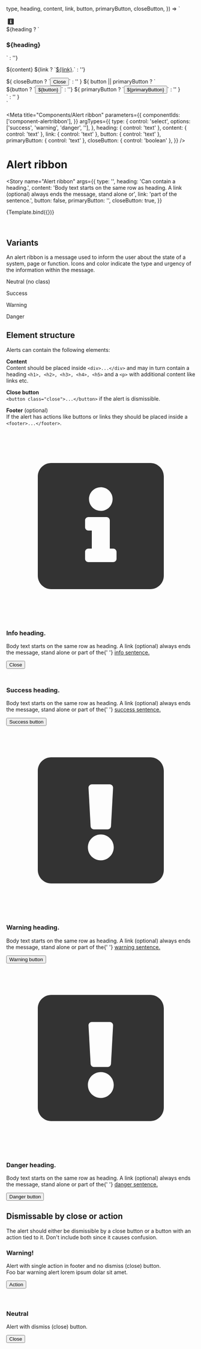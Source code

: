
  type,
  heading,
  content,
  link,
  button,
  primaryButton,
  closeButton,
}) => `
  <div role="alert" class="${type}">
    <i>
      <svg width="24" height="24" viewBox="0 0 24 24" fill="none" xmlns="http://www.w3.org/2000/svg">
      <path d="M18.2857 4H5.71429C4.7675 4 4 4.7675 4 5.71429V18.2857C4 19.2325 4.7675 20 5.71429 20H18.2857C19.2325 20 20 19.2325 20 18.2857V5.71429C20 4.7675 19.2325 4 18.2857 4ZM12 7.07143C12.8284 7.07143 13.5 7.743 13.5 8.57143C13.5 9.39986 12.8284 10.0714 12 10.0714C11.1716 10.0714 10.5 9.39986 10.5 8.57143C10.5 7.743 11.1716 7.07143 12 7.07143ZM14 16.1429C14 16.3795 13.8081 16.5714 13.5714 16.5714H10.4286C10.1919 16.5714 10 16.3795 10 16.1429V15.2857C10 15.049 10.1919 14.8571 10.4286 14.8571H10.8571V12.5714H10.4286C10.1919 12.5714 10 12.3795 10 12.1429V11.2857C10 11.049 10.1919 10.8571 10.4286 10.8571H12.7143C12.951 10.8571 13.1429 11.049 13.1429 11.2857V14.8571H13.5714C13.8081 14.8571 14 15.049 14 15.2857V16.1429Z" fill="#333333"/>
      </svg>
    </i>
    <div>
      ${heading ? `<h3>${heading}</h3>` : ''}
      <p>
        ${content}
        ${link ? `<a href="#">${link}</a>.` : ''}
      </p>
    </div>
    ${
      closeButton
        ? `<button class="close" type="button"><span class="sr-only">Close</span><i></i></button>`
        : ''
    }
    ${
      button || primaryButton
        ? `<footer>
        ${button ? `<button type="button">${button}</button>` : ''}
        ${
          primaryButton
            ? `<button type="button" class="primary">${primaryButton}</button>`
            : ''
        }
     </footer>`
        : ''
    }
  </div>
`

<Meta
  title="Components/Alert ribbon"
  parameters={{
    componentIds: ['component-alertribbon'],
  }}
  argTypes={{
    type: {
      control: 'select',
      options: ['success', 'warning', 'danger', ''],
    },
    heading: { control: 'text' },
    content: { control: 'text' },
    link: { control: 'text' },
    button: { control: 'text' },
    primaryButton: { control: 'text' },
    closeButton: { control: 'boolean' },
  }}
/>

<style>
  {`
  [role="alert"] + [role="alert"] {
    margin-top: 1.5rem;
  }`}
</style>

# Alert ribbon

<Story
  name="Alert ribbon"
  args={{
    type: '',
    heading: 'Can contain a heading.',
    content:
      'Body text starts on the same row as heading. A link (optional) always ends the message, stand alone or',
    link: 'part of the sentence.',
    button: false,
    primaryButton: '',
    closeButton: true,
  }}
>
  {Template.bind({})}
</Story>

<br />

## Variants

An alert ribbon is a message used to inform the user about the state of a system, page or function. Icons and color indicate the type and urgency of the information within the message.

<Canvas>
  <div role="alert">
    <div>
      <p>Neutral (no class)</p>
    </div>
  </div>
  <div role="alert" class="success">
    <div>
      <p>Success</p>
    </div>
  </div>
  <div role="alert" class="warning">
    <div>
      <p>Warning</p>
    </div>
  </div>
  <div role="alert" class="danger">
    <div>
      <p>Danger</p>
    </div>
  </div>
</Canvas>

## Element structure

Alerts can contain the following elements:

**Content**<br/>
Content should be placed inside `<div>...</div>` and may in turn contain a heading `<h1>, <h2>, <h3>, <h4>, <h5>` and a `<p>` with additional content like links etc.

**Close button**<br/>
`<button class="close">...</button>` if the alert is dismissible.

**Footer** (optional)<br/>
If the alert has actions like buttons or links they should be placed inside a `<footer>...</footer>`.

<Canvas>
  <div>
    <div role="alert">
      <i>
        <svg viewBox="0 0 24 24" fill="none" xmlns="http://www.w3.org/2000/svg">
          <path
            d="M18.2857 4H5.71429C4.7675 4 4 4.7675 4 5.71429V18.2857C4 19.2325 4.7675 20 5.71429 20H18.2857C19.2325 20 20 19.2325 20 18.2857V5.71429C20 4.7675 19.2325 4 18.2857 4ZM12 7.07143C12.8284 7.07143 13.5 7.743 13.5 8.57143C13.5 9.39986 12.8284 10.0714 12 10.0714C11.1716 10.0714 10.5 9.39986 10.5 8.57143C10.5 7.743 11.1716 7.07143 12 7.07143ZM14 16.1429C14 16.3795 13.8081 16.5714 13.5714 16.5714H10.4286C10.1919 16.5714 10 16.3795 10 16.1429V15.2857C10 15.049 10.1919 14.8571 10.4286 14.8571H10.8571V12.5714H10.4286C10.1919 12.5714 10 12.3795 10 12.1429V11.2857C10 11.049 10.1919 10.8571 10.4286 10.8571H12.7143C12.951 10.8571 13.1429 11.049 13.1429 11.2857V14.8571H13.5714C13.8081 14.8571 14 15.049 14 15.2857V16.1429Z"
            fill="#333333"
          />
        </svg>
      </i>
      <div>
        <h3>Info heading.</h3>
        <p>
          Body text starts on the same row as heading. A link (optional) always
          ends the message, stand alone or part of the{' '}
          <a href="#"> info sentence.</a>
        </p>
      </div>
      <button class="close">
        <span class="sr-only">Close</span>
        <i></i>
      </button>
    </div>
    <div role="alert" class="success">
      <i>
        <svg
          width="24"
          height="24"
          viewBox="0 0 24 24"
          fill="none"
          xmlns="http://www.w3.org/2000/svg"
        >
          <path
            d="M17.6203 6.60836L9.40014 14.8285L6.37976 11.8081C6.23332 11.6617 5.99588 11.6617 5.84942 11.8081L4.96554 12.692C4.8191 12.8384 4.8191 13.0759 4.96554 13.2223L9.13495 17.3917C9.28138 17.5382 9.51882 17.5382 9.66529 17.3917L19.0344 8.02258C19.1809 7.87614 19.1809 7.63871 19.0344 7.49224L18.1506 6.60836C18.0041 6.46193 17.7667 6.46193 17.6203 6.60836Z"
            fill="white"
          />
        </svg>
      </i>
      <div class="alert-ribbon__content">
        <h3>Success heading.</h3>
        <p>
          Body text starts on the same row as heading. A link (optional) always
          ends the message, stand alone or part of the{' '}
          <a href="#">success sentence.</a>
        </p>
      </div>
      <div class="alert-ribbon__footer">
        <button>Success button</button>
      </div>
    </div>
    <div role="alert" class="warning">
      <i>
        <svg
          viewBox="0 0 24 24"
          fill="none"
          xmlns="http://www.w3.org/2000/svg"
          aria-hidden="true"
          focusable="false"
        >
          <path
            fillRule="evenodd"
            clipRule="evenodd"
            d="M18.2857 4H5.71429C4.7675 4 4 4.7675 4 5.71429V18.2857C4 19.2325 4.7675 20 5.71429 20H18.2857C19.2325 20 20 19.2325 20 18.2857V5.71429C20 4.7675 19.2325 4 18.2857 4ZM10.8682 7.42857H13.1318C13.3777 7.42857 13.5731 7.635 13.5597 7.8805L13.2948 12.7376C13.2824 12.9649 13.0945 13.1429 12.8669 13.1429H11.1331C10.9055 13.1429 10.7176 12.9649 10.7052 12.7376L10.4402 7.8805C10.4269 7.635 10.6223 7.42857 10.8682 7.42857ZM12 17.0714C11.0927 17.0714 10.3571 16.3359 10.3571 15.4286C10.3571 14.5213 11.0927 13.7857 12 13.7857C12.9073 13.7857 13.6429 14.5213 13.6429 15.4286C13.6429 16.3359 12.9073 17.0714 12 17.0714Z"
            fill="#333333"
          />
        </svg>
      </i>
      <div>
        <h3>Warning heading.</h3>
        <p>
          Body text starts on the same row as heading. A link (optional) always
          ends the message, stand alone or part of the{' '}
          <a href="#">warning sentence.</a>
        </p>
      </div>
      <footer>
        <button>Warning button</button>
      </footer>
    </div>
    <div role="alert" class="danger">
      <i>
        <svg
          viewBox="0 0 24 24"
          fill="none"
          xmlns="http://www.w3.org/2000/svg"
          aria-hidden="true"
          focusable="false"
        >
          <path
            fillRule="evenodd"
            clipRule="evenodd"
            d="M18.2857 4H5.71429C4.7675 4 4 4.7675 4 5.71429V18.2857C4 19.2325 4.7675 20 5.71429 20H18.2857C19.2325 20 20 19.2325 20 18.2857V5.71429C20 4.7675 19.2325 4 18.2857 4ZM10.8682 7.42857H13.1318C13.3777 7.42857 13.5731 7.635 13.5597 7.8805L13.2948 12.7376C13.2824 12.9649 13.0945 13.1429 12.8669 13.1429H11.1331C10.9055 13.1429 10.7176 12.9649 10.7052 12.7376L10.4402 7.8805C10.4269 7.635 10.6223 7.42857 10.8682 7.42857ZM12 17.0714C11.0927 17.0714 10.3571 16.3359 10.3571 15.4286C10.3571 14.5213 11.0927 13.7857 12 13.7857C12.9073 13.7857 13.6429 14.5213 13.6429 15.4286C13.6429 16.3359 12.9073 17.0714 12 17.0714Z"
            fill="#333333"
          />
        </svg>
      </i>
      <div>
        <h3>Danger heading.</h3>
        <p>
          Body text starts on the same row as heading. A link (optional) always
          ends the message, stand alone or part of the{' '}
          <a href="#">danger sentence.</a>
        </p>
      </div>
      <footer>
        <button>Danger button</button>
      </footer>
    </div>
  </div>
</Canvas>

## Dismissable by close or action

The alert should either be dismissible by a close button or a button with an action tied to it. Don't include both since it causes confusion.

<Canvas>
  <div>
    <div role="alert" class="warning">
      <div>
        <h3>Warning!</h3>
        <p>
          Alert with single action in footer and no dismiss (close) button.
          <br />
          Foo bar warning alert lorem ipsum dolar sit amet.
        </p>
      </div>
      <footer>
        <button type="button">Action</button>
      </footer>
    </div>
    <br />
    <br />
    <div role="alert">
      <div>
        <h3>Neutral</h3>
        <p>Alert with dismiss (close) button.</p>
      </div>
      <button class="close" type="button">
        <span class="sr-only">Close</span>
        <i></i>
      </button>
    </div>
  </div>
</Canvas>

